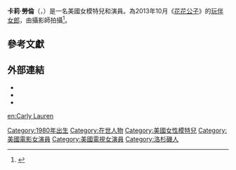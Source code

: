 {{noteTA
|G1=Show
|G2=Movie
}}
{{Adult bio
| name            = 卡莉·勞倫<br>Carly Lauren
| gender          = female
| image           = Carly Lauren 2014.jpg
| caption         = 勞倫於2014年12月在[[好萊塢|好萊塢]]
| birth_name      = 
| birth           = {{birth date and age|1990|7|3}}
| location        = 美國[[加利福尼亞州|加利福尼亞州]][[洛杉磯|洛杉磯]]{{link-en|西山莊 (洛杉磯)|West Hills, Los Angeles|西山莊}}
| death_date      = 
| death_place     = 
| spouse          = 
| height          = {{height|ft=5|in=9|wiki=yes}}
| weight          = {{convert|54|kg|lb|abbr=on}}
| measurements    = 34D-25-35（D罩杯）
| eye color       = 藍色
| hair color      = 金色
| ethnicity       = [[白人|高加索]]
| alias           = 
| number_of_films = 
| homepage        = 
}}
'''卡莉·勞倫'''（{{lang-en|Carly Lauren}}，{{bd|1990年|7月3日}}）是一名美國女模特兒和演員。為2013年10月《[[花花公子|花花公子]]》的[[玩伴女郎|玩伴女郎]]，由攝影師{{link-en|喬許·萊恩|Josh Ryan}}拍攝<ref name=2013PBLauren>{{cite web|title=Miss October 2013 Carly Lauren|url=http://www.playboy.com/carly-lauren|website=playboy.com|publisher=PEI|accessdate=22 February 2015|archive-url=https://web.archive.org/web/20160713185046/http://www.playboy.com/carly-lauren|archive-date=2016-07-13|dead-url=yes}}</ref>。

==參考文獻==
{{Reflist|30em}}

==外部連結==
* {{facebook|https://www.facebook.com/missscarlylauren/}}
* {{instagram|https://www.instagram.com/misscarlylauren/?hl=zh-tw}}
* {{IMDb name|id=4554272|name=Carly Lauren}}

{{美國人物小作品}}
{{DEFAULTSORT:Lauren, Carly}}
[[Category:1980年出生|Category:1980年出生]]
[[Category:在世人物|Category:在世人物]]
[[Category:美國女性模特兒|Category:美國女性模特兒]]
[[Category:美國電影女演員|Category:美國電影女演員]]
[[Category:美國電視女演員|Category:美國電視女演員]]
[[Category:洛杉磯人|Category:洛杉磯人]]

[[en:Carly_Lauren|en:Carly Lauren]]